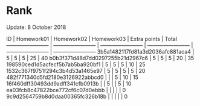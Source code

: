 # Rank
Update: 8 October 2018

ID	|	Homework01	|	Homework02	|	Homework03	|	Extra points	|	Total
————————	|	————————	|	————————	|	————————	|	————————	|	————————
3b5a1482117fd81a3d2036afc881aca4	|	5	|	5	|	5	|	25	|	40
b0b3f371d48d7dd0297255b21d2967c6	|	5	|	5	|	5	|	20	|	35
198590ced1d5acfecf5b7ab5ba920bf1	|	5	|	5	|	5	|	10	|	25
1532c367f9751f294c3b4d53a1465e97	|	5	|	5	|	5	|	5	|	20
482f771340d5fd2180e3126922abbcd0	|		|		|	5	|	10	|	15
16f460dff30493dd9adff341cfb0913b	|		|	5	|		|	5	|	10
ea03fcb8c47822bce772cf6c07d0ebbb	|		|		|		|		|	0
9c9d2564759b8d0daa00365fc326b18b	|		|		|		|		|	0
